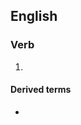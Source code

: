 ==English==

===Verb===
{{head|en|present participle}}

# {{present participle of|remit|lang=en|nocat=1}}

====Derived terms====
* {{l|en|unremitting}}
